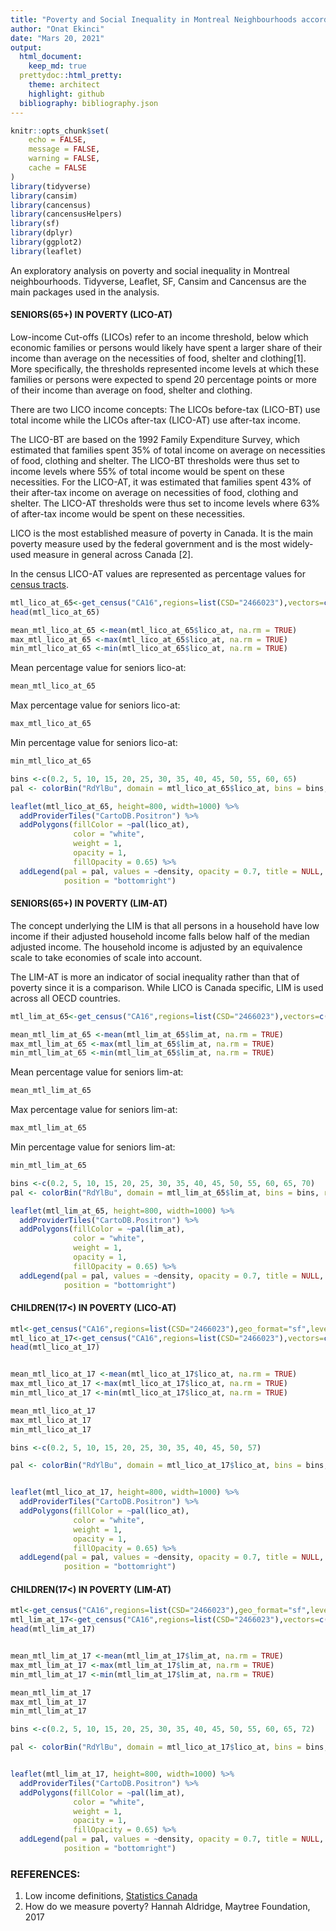 ```yaml
---
title: "Poverty and Social Inequality in Montreal Neighbourhoods according to 2016 Canada Census"
author: "Onat Ekinci"
date: "Mars 20, 2021"
output:  
  html_document:
    keep_md: true
  prettydoc::html_pretty:
    theme: architect
    highlight: github
  bibliography: bibliography.json    
---
```

 

```r
knitr::opts_chunk$set(
	echo = FALSE,
	message = FALSE,
	warning = FALSE,
	cache = FALSE
)
library(tidyverse)
library(cansim)
library(cancensus)
library(cancensusHelpers)
library(sf)
library(dplyr)
library(ggplot2)
library(leaflet)

```
An exploratory analysis on poverty and social inequality in Montreal neighbourhoods. Tidyverse, Leaflet, SF, Cansim and Cancensus are the main packages used in the analysis. 


#### SENIORS(65+) IN POVERTY (LICO-AT)


Low-income Cut-offs (LICOs) refer to an income threshold, below which economic families or persons would likely have spent a larger share of their income than average on the necessities of food, shelter and clothing[1]. More specifically, the thresholds represented income levels at which these families or persons were expected to spend 20 percentage points or more of their income than average on food, shelter and clothing.

There are two LICO income concepts:
The LICOs before-tax (LICO-BT) use total income while the LICOs after-tax (LICO-AT) use after-tax income.

The LICO-BT are based on the 1992 Family Expenditure Survey, which estimated that families spent 35% of total income on average on necessities of food, clothing and shelter. The LICO-BT thresholds were thus set to income levels where 55% of total income would be spent on these necessities. For the LICO-AT, it was estimated that families spent 43% of their after-tax income on average on necessities of food, clothing and shelter. The LICO-AT thresholds were thus set to income levels where 63% of after-tax income would be spent on these necessities.


LICO is the most established measure of poverty in Canada. It is the main poverty measure used by the federal government and is the most widely-used measure in general across Canada [2].

In the census LICO-AT values are represented as percentage values for [census tracts](https://www150.statcan.gc.ca/n1/pub/92-195-x/2011001/geo/ct-sr/def-eng.htm).


```r
mtl_lico_at_65<-get_census("CA16",regions=list(CSD="2466023"),vectors=c(lico_at="v_CA16_2582"), geo_format="sf",level="CT") 
head(mtl_lico_at_65)
```


```r
mean_mtl_lico_at_65 <-mean(mtl_lico_at_65$lico_at, na.rm = TRUE)
max_mtl_lico_at_65 <-max(mtl_lico_at_65$lico_at, na.rm = TRUE)
min_mtl_lico_at_65 <-min(mtl_lico_at_65$lico_at, na.rm = TRUE)
```

Mean percentage value for seniors lico-at:
```r
mean_mtl_lico_at_65
```

Max percentage value for seniors lico-at:
```r
max_mtl_lico_at_65 
```

Min percentage value for seniors lico-at:
```r
min_mtl_lico_at_65
```


```r
bins <-c(0.2, 5, 10, 15, 20, 25, 30, 35, 40, 45, 50, 55, 60, 65)
pal <- colorBin("RdYlBu", domain = mtl_lico_at_65$lico_at, bins = bins, reverse = TRUE)

leaflet(mtl_lico_at_65, height=800, width=1000) %>% 
  addProviderTiles("CartoDB.Positron") %>% 
  addPolygons(fillColor = ~pal(lico_at),
              color = "white",
              weight = 1,
              opacity = 1,
              fillOpacity = 0.65) %>%
  addLegend(pal = pal, values = ~density, opacity = 0.7, title = NULL,
            position = "bottomright")
```



#### SENIORS(65+) IN POVERTY (LIM-AT)

The concept underlying the LIM is that all persons in a household have low income if their adjusted household income falls below half of the median adjusted income. The household income is adjusted by an equivalence scale to take economies of scale into account. 

The LIM-AT is more an indicator of social inequality rather than that of poverty since it is a comparison. While LICO is Canada specific, LIM is used across all OECD countries. 

```r
mtl_lim_at_65<-get_census("CA16",regions=list(CSD="2466023"),vectors=c(lim_at="v_CA16_2552"), geo_format="sf",level="CT") 
```



```r
mean_mtl_lim_at_65 <-mean(mtl_lim_at_65$lim_at, na.rm = TRUE)
max_mtl_lim_at_65 <-max(mtl_lim_at_65$lim_at, na.rm = TRUE)
min_mtl_lim_at_65 <-min(mtl_lim_at_65$lim_at, na.rm = TRUE)
```

Mean percentage value for seniors lim-at:
```r
mean_mtl_lim_at_65
```

Max percentage value for seniors lim-at:
```r
max_mtl_lim_at_65 
```

Min percentage value for seniors lim-at:
```r
min_mtl_lim_at_65
```



```r
bins <-c(0.2, 5, 10, 15, 20, 25, 30, 35, 40, 45, 50, 55, 60, 65, 70)
pal <- colorBin("RdYlBu", domain = mtl_lim_at_65$lim_at, bins = bins, reverse = TRUE)

leaflet(mtl_lim_at_65, height=800, width=1000) %>% 
  addProviderTiles("CartoDB.Positron") %>% 
  addPolygons(fillColor = ~pal(lim_at),
              color = "white",
              weight = 1,
              opacity = 1,
              fillOpacity = 0.65) %>%
  addLegend(pal = pal, values = ~density, opacity = 0.7, title = NULL,
            position = "bottomright")
```


#### CHILDREN(17<) IN POVERTY (LICO-AT)


```r
mtl<-get_census("CA16",regions=list(CSD="2466023"),geo_format="sf",level="CT") 
mtl_lico_at_17<-get_census("CA16",regions=list(CSD="2466023"),vectors=c(lico_at="v_CA16_2573"), geo_format="sf",level="CT") 
head(mtl_lico_at_17)


mean_mtl_lico_at_17 <-mean(mtl_lico_at_17$lico_at, na.rm = TRUE)
max_mtl_lico_at_17 <-max(mtl_lico_at_17$lico_at, na.rm = TRUE)
min_mtl_lico_at_17 <-min(mtl_lico_at_17$lico_at, na.rm = TRUE)

mean_mtl_lico_at_17
max_mtl_lico_at_17 
min_mtl_lico_at_17
```




```r
bins <-c(0.2, 5, 10, 15, 20, 25, 30, 35, 40, 45, 50, 57)

pal <- colorBin("RdYlBu", domain = mtl_lico_at_17$lico_at, bins = bins, reverse = TRUE)


leaflet(mtl_lico_at_17, height=800, width=1000) %>% 
  addProviderTiles("CartoDB.Positron") %>% 
  addPolygons(fillColor = ~pal(lico_at),
              color = "white",
              weight = 1,
              opacity = 1,
              fillOpacity = 0.65) %>%
  addLegend(pal = pal, values = ~density, opacity = 0.7, title = NULL,
            position = "bottomright")
```



#### CHILDREN(17<) IN POVERTY (LIM-AT)


```r
mtl<-get_census("CA16",regions=list(CSD="2466023"),geo_format="sf",level="CT") 
mtl_lim_at_17<-get_census("CA16",regions=list(CSD="2466023"),vectors=c(lim_at="v_CA16_2543"), geo_format="sf",level="CT") 
head(mtl_lim_at_17)


mean_mtl_lim_at_17 <-mean(mtl_lim_at_17$lim_at, na.rm = TRUE)
max_mtl_lim_at_17 <-max(mtl_lim_at_17$lim_at, na.rm = TRUE)
min_mtl_lim_at_17 <-min(mtl_lim_at_17$lim_at, na.rm = TRUE)

mean_mtl_lim_at_17
max_mtl_lim_at_17 
min_mtl_lim_at_17
```


```r
bins <-c(0.2, 5, 10, 15, 20, 25, 30, 35, 40, 45, 50, 55, 60, 65, 72)

pal <- colorBin("RdYlBu", domain = mtl_lico_at_17$lico_at, bins = bins, reverse = TRUE)


leaflet(mtl_lim_at_17, height=800, width=1000) %>% 
  addProviderTiles("CartoDB.Positron") %>% 
  addPolygons(fillColor = ~pal(lim_at),
              color = "white",
              weight = 1,
              opacity = 1,
              fillOpacity = 0.65) %>%
  addLegend(pal = pal, values = ~density, opacity = 0.7, title = NULL,
            position = "bottomright")
```



### REFERENCES:

1. Low income definitions, [Statistics Canada](https://www150.statcan.gc.ca/n1/pub/75f0011x/2012001/notes/low-faible-eng.htm)
2. How do we measure poverty? Hannah Aldridge, Maytree Foundation, 2017


